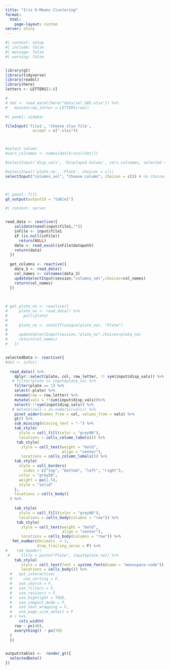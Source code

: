 ```yaml
---
title: "Iris K-Means Clustering"
format: 
  html:
    page-layout: custom
server: shiny
---
```


```r
#| context: setup
#| include: false
#| message: false
#| warning: false


library(gt)
library(tidyverse)
library(readxl)
library(here)
letters <- LETTERS[1:8]

# 
# dat <- read_excel(here("data/sel_GBS.xlsx")) %>% 
#   mutate(row_letter = LETTERS[row])
```

```r
#| panel: sidebar

fileInput('file1', 'Choose xlsx file',
            accept = c(".xlsx"))



#select values
#vars_colnames <- names(dat[4:ncol(dat)])

#selectInput('disp_vals', 'Displayed Values', vars_colnames, selected = vars_colnames[[9]])

#selectInput('plate_no', 'Plate', choices = c())
selectInput("columns_sel", "Choose column", choices = c()) # no choices before uploading




```

```r
#| panel: fill
gt_output(outputId = "table1")
```

```r
#| context: server


read_data <- reactive({
    validate(need(input$file1,""))
    inFile <- input$file1
    if (is.null(inFile))
      return(NULL)
    data <- read_excel(inFile$datapath)
    return(data)    
  })
  
  get_columns <- reactive({
    data_3 <- read_data()
    col_names <- colnames(data_3)
    updateSelectInput(session,"columns_sel",choices=col_names)    
    return(col_names)    
  })

  
  
# get_plate_no <- reactive({
#     plate_no <- read_data() %>% 
#       pull(plate)
#   
#     plate_no <- setdiff(unique(plate_no), "Plate")
#     
#     updateSelectInput(session,"plate_no",choices=plate_no)    
#     return(col_names)    
#   })


selectedData <- reactive({
#dat <- info()
  
  read_data() %>% 
    dplyr::select(plate, col, row_letter, !! sym(input$disp_vals)) %>% 
   # filter(plate == input$plate_no) %>% 
    filter(plate == 1) %>% 
    select(-plate) %>% 
    rename(row = row_letter) %>% 
    mutate(vals = !!sym(input$disp_vals))%>% 
    select(-!!sym(input$disp_vals)) %>% 
   # mutate(vals = as.numeric(vals)) %>% 
    pivot_wider(names_from = col, values_from = vals) %>% 
    gt() %>% 
    sub_missing(missing_text = "-") %>% 
    tab_style(
      style = cell_fill(color = "grey90"),
      locations = cells_column_labels()) %>% 
     tab_style(
       style = cell_text(weight = "bold",
                         align = "center"),
       locations = cells_column_labels()) %>% 
    tab_style(
      style = cell_borders(
        sides = c("top", "bottom", "left", "right"),
      color = "grey50",
      weight = px(1.5),
      style = "solid"
    ),
    locations = cells_body()
  ) %>% 
    
    tab_style(
      style = cell_fill(color = "grey90"),
      locations = cells_body(columns = "row")) %>% 
     tab_style(
       style = cell_text(weight = "bold",
                         align = "center"),
       locations = cells_body(columns = "row")) %>% 
   fmt_number(decimals  = 1, 
              drop_trailing_zeros = F) %>% 
#    tab_header(
 #     title = paste("Plate", input$plate_no)) %>% 
    tab_style(
       style = cell_text(font = system_fonts(name = "monospace-code")),
       locations = cells_body()) %>% 
  #   opt_interactive(
  #     use_sorting = F,
  #   use_search = F,
  #   use_filters = F,
  #   use_resizers = F,
  #   use_highlight = TRUE,
  #   use_compact_mode = F,
  #   use_text_wrapping = F,
  #   use_page_size_select = F
  # ) %>% 
      cols_width(
    row ~ px(40),
    everything() ~ px(70)
  )
  })


output$table1 <-  render_gt({
  selectedData()
})
```
